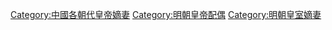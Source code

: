 [[Category:中國各朝代皇帝嫡妻|Category:中國各朝代皇帝嫡妻]]
[[Category:明朝皇帝配偶|Category:明朝皇帝配偶]]
[[Category:明朝皇室嫡妻|Category:明朝皇室嫡妻]]